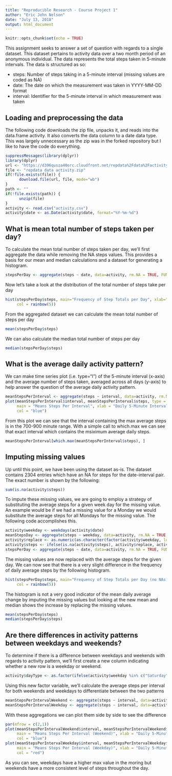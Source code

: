 ```yaml
---
title: "Reproducible Research - Course Project 1"
author: "Eric John Nelson"
date: "July 13, 2018"
output: html_document
---
```


```r
knitr::opts_chunk$set(echo = TRUE)
```
This assignment seeks to answer a set of question with regards to a single dataset.  This dataset pertains to activity data over a two month period of an anonymous individual.  The data represents the total steps taken in 5-minute intervals.
The data is structured as so:

*  steps: Number of steps taking in a 5-minute interval (missing values are coded as \color{red}{\verb|NA|}NA)
*  date: The date on which the measurement was taken in YYYY-MM-DD format
*  interval: Identifier for the 5-minute interval in which measurement was taken

## Loading and preprocessing the data
The following code downloads the zip file, unpacks it, and reads into the data.frame activity.  It also converts the data column to a date data type.  This was largely unnecessary as the zip was in the forked repository but I like to have the code do everything.

```r
suppressMessages(library(dplyr))
library(dplyr)
url <- "https://d396qusza40orc.cloudfront.net/repdata%2Fdata%2Factivity.zip"
file <- "repdata data activity.zip"
if(!file.exists(file)) {
      download.file(url, file, mode="wb")
}
path <- ""
if(!file.exists(path)) {
      unzip(file)
}
activity <- read.csv("activity.csv")
activity$date <- as.Date(activity$date, format="%Y-%m-%d") 
```



## What is mean total number of steps taken per day?
To calculate the mean total number of steps taken per day, we'll first aggregate the data while removing the NA steps values.  This provides a basis for our mean and median calculations and a dataset for generating a histogram.
```r
stepsPerDay <- aggregate(steps ~ date, data=activity, rm.NA = TRUE, FUN = sum) 
```
Now let's take a look at the distribution of the total number of steps take per day
```r
hist(stepsPerDay$steps, main="Frequency of Step Totals per Day", xlab="Total Step Ranges", ylab="Number of Days",
     col = rainbow(5))
```

From the aggregated dataset we can calculate the mean total number of steps per day
```r
mean(stepsPerDay$steps)
```
We can also calculate the median total number of steps per day
```r
median(stepsPerDay$steps)
```

## What is the average daily activity pattern?
We can make time series plot (i.e. \color{red}{\verb|type = "l"|}type="l") of the 5-minute interval (x-axis) and the average number of steps taken, averaged across all days (y-axis) to help answer the question of the average daily activity pattern.
```r
meanStepsPerInterval <- aggregate(steps ~ interval, data=activity, rm.NA = TRUE, FUN = mean)
plot(meanStepsPerInterval$interval, meanStepsPerInterval$steps, type = "l",
     main = "Means Steps Per Interval", xlab = "Daily 5-Minute Interval", ylab="Mean Steps",
     col = "blue")
```

From this plot we can see that the interval containing the max average steps is in the 700-900 minute range.
With a simple call to which.max we can see that exact interval which contains the msiximum average daily steps.
```r
meanStepsPerInterval[which.max(meanStepsPerInterval$steps), ]
```


## Imputing missing values
Up until this point, we have been using the dataset as-is.  The dataset contains 2304 entries which have an NA for steps for the date-interval pair.  The exact number is shown by the following:
```r
sum(is.na(activity$steps))
```
To impute these missing values, we are going to employ a strategy of substituting the average steps for a given week day for the missing value.  An example would be if we had a missing value for a Monday we would substitute the average steps for all Mondays for the missing value.  The following code accomplishes this.
```r
activity$weekday <- weekdays(activity$date)
meanStepsDay <- aggregate(steps ~ weekday, data=activity, rm.NA = TRUE, FUN=mean)
activity$replace <- as.numeric(as.character(factor(activity$weekday, levels=meanStepsDay$weekday, labels=meanStepsDay$steps)))
activity$steps <- ifelse(is.na(activity$steps), activity$replace, activity$steps)
stepsPerDay <- aggregate(steps ~ date, data=activity, rm.NA = TRUE, FUN = sum)
```
The missing values are now replaced with the average steps for the given day.  We can now see that there is a very slight difference in the frequency of daily average steps by the following histogram.
```r
hist(stepsPerDay$steps, main="Frequency of Step Totals per Day (no NAs)", xlab="Total Step Ranges", ylab="Number of Days",
     col = rainbow(5))
```

The histogram is not a very good indicator of the mean daily average change by imputing the missing values but looking at the new mean and median shows the increase by replacing the missing values.
```r
mean(stepsPerDay$steps)
median(stepsPerDay$steps)
```


## Are there differences in activity patterns between weekdays and weekends?
To determine if there is a difference between weekdays and weekends with regards to activity pattern, we'll first create a new column indicating whether a new row is a weekday or weekend.
```r
activity$dayType <- as.factor(ifelse(activity$weekday %in% c("Saturday", "Sunday"), "weekend", "weekday"))
```
Using this new factor variable, we'll calculate the average steps per interval for both weekends and weekdays to differentiate between the two patterns
```r
meanStepsPerIntervalWeekend <- aggregate(steps ~ interval, data=activity[activity$dayType=="weekend", ], rm.NA = TRUE, FUN = mean)
meanStepsPerIntervalWeekday <- aggregate(steps ~ interval, data=activity[activity$dayType=="weekday", ], rm.NA = TRUE, FUN = mean)
```
With these aggregations we can plot them side by side to see the difference
```r
par(mfrow = c(2,1))
plot(meanStepsPerIntervalWeekend$interval, meanStepsPerIntervalWeekend$steps, type = "l",
     main = "Means Steps Per Interval (Weekend)", xlab = "Daily 5-Minute Interval", ylab="Mean Steps",
     col = "blue")
plot(meanStepsPerIntervalWeekday$interval, meanStepsPerIntervalWeekday$steps, type = "l",
     main = "Means Steps Per Interval (Weekday)", xlab = "Daily 5-Minute Interval", ylab="Mean Steps",
     col = "red")
```

As you can see, weekdays have a higher max value in the moring but weekends have a more consistent level of steps throughout the day.